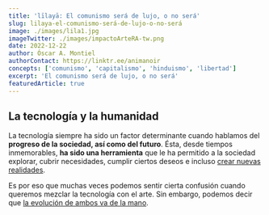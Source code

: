 ```yaml
---
title: 'līlayā: El comunismo será de lujo, o no será'
slug: lilaya-el-comunismo-será-de-lujo-o-no-será
image: ./images/lila1.jpg
imageTwitter: ./images/impactoArteRA-tw.png
date: 2022-12-22
author: Óscar A. Montiel
authorContact: https://linktr.ee/animanoir
concepts: ['comunismo', 'capitalismo', 'hinduismo', 'libertad']
excerpt: 'El comunismo será de lujo, o no será'
featuredArticle: true
---
```


## La tecnología y la humanidad

La tecnología siempre ha sido un factor determinante cuando hablamos del **progreso de la sociedad, así como del futuro**.
Ésta, desde tiempos inmemorables, **ha sido una herramienta** que le ha permitido a la sociedad explorar, cubrir necesidades, cumplir ciertos deseos e incluso <u>crear nuevas realidades</u>.

Es por eso que muchas veces podemos sentir cierta confusión cuando queremos mezclar la tecnología con el arte. Sin embargo, podemos decir que <u>la evolución de ambos va de la mano</u>.
